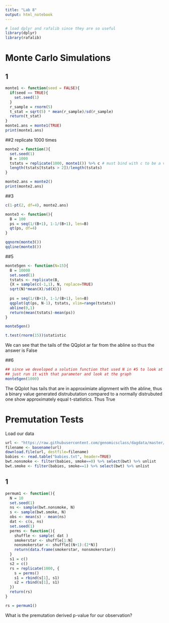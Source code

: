 ```yaml
---
title: "Lab 8"
output: html_notebook
---
```


```r
# load dplyr and rafalib since they are so useful
library(dplyr)
library(rafalib)
```

# Monte Carlo Simulations

## 1

```r
monte1 <- function(seed = FALSE){
  if(seed == TRUE){
    set.seed(1)
  }
  r_sample = rnorm(5)
  t_stat = sqrt(5) * mean(r_sample)/sd(r_sample)
  return(t_stat)
}
monte1.ans = monte1(TRUE)
print(monte1.ans)
```

##2
replicate 1000 times
```r
monte2 = function(){
  set.seed(1)
  B = 1000
  tstats = replicate(1000, monte1()) %>% c # must bind with c to be a vector
  length(tstats[tstats > 2])/length(tstats)
}

monte2.ans = monte2()
print(monte2.ans)
```

##3

```r
c(1-pt(2, df=4), monte2.ans)

monte3 <- function(){
  B = 100
  ps = seq(1/(B+1), 1-1/(B+1), len=B)
  qt(ps, df=4)
}

qqnorm(monte3())
qqline(monte3())
```

##5
```r
monte5gen <- function(N=15){
  B = 10000
  set.seed(1)
  tstats <- replicate(B,
  {X = sample(c(-1,1), N, replace=TRUE)
  sqrt(N)*mean(X)/sd(X)})
  
  ps = seq(1/(B+1), 1-1/(B+1), len=B)
  qqplot(qt(ps, N-1), tstats, xlim=range(tstats))
  abline(0,1)
  return(mean(tstats)-mean(ps))
}

monte5gen()

t.test(rnorm(15))$statistic
```

We can see that the tails of the QQplot ar far from the abline so thus the
answer is False

##6
```r
## since we developed a solution function that used N in #5 to look at N = 1000
## just run it with that parameter and look at the graph
monte5gen(1000)
````

The QQplot has tails that are in approximiate alignment with the abline, thus a
binary value generated distrubutation compared to a normally distrubuted one
show approximately equal t-statistics. Thus True

# Premutation Tests

Load our data

```r
url <- "https://raw.githubusercontent.com/genomicsclass/dagdata/master/inst/extdata/babies.txt"
filename <- basename(url)
download.file(url, destfile=filename)
babies <- read.table("babies.txt", header=TRUE)
bwt.nonsmoke <- filter(babies, smoke==0) %>% select(bwt) %>% unlist 
bwt.smoke <- filter(babies, smoke==1) %>% select(bwt) %>% unlist
```

## 1
```r
permum1 <- function(){
  N = 10
  set.seed(1)
  ns <- sample(bwt.nonsmoke, N)
  s <- sample(bwt.smoke, N)
  obs <- mean(s) - mean(ns)
  dat <- c(s, ns)
  set.seed(1)
  perms <- function(){
    shuffle <- sample( dat )
    smokerstar <- shuffle[1:N]
    nonsmokerstar <- shuffle[(N+1):(2*N)]
    return(data.frame(smokerstar, nonsmokerstar))
  }
  s1 = c()
  s2 = c()
  rs = replicate(1000, {
    s = perms()
    s1 = rbind(s[1], s1)
    s2 = rbind(s[1], s1)
  })
  return(rs)
}

rs = permum1()


```
What is the premutation derived p-value for our observation?

